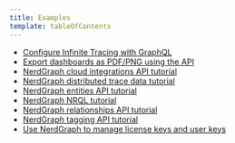 ```yaml
---
title: Examples
template: tableOfContents
---
```


* [Configure Infinite Tracing with GraphQL](/docs/apis/nerdgraph/examples/configure-infinite-tracing-graphql)
* [Export dashboards as PDF/PNG using the API](/docs/apis/nerdgraph/examples/export-dashboards-pdfpng-using-api)
* [NerdGraph cloud integrations API tutorial](/docs/apis/nerdgraph/examples/nerdgraph-cloud-integrations-api-tutorial)
* [NerdGraph distributed trace data tutorial](/docs/apis/nerdgraph/examples/nerdgraph-distributed-trace-data-tutorial)
* [NerdGraph entities API tutorial](/docs/apis/nerdgraph/examples/nerdgraph-entities-api-tutorial)
* [NerdGraph NRQL tutorial](/docs/apis/nerdgraph/examples/nerdgraph-nrql-tutorial)
* [NerdGraph relationships API tutorial](/docs/apis/nerdgraph/examples/nerdgraph-relationships-api-tutorial)
* [NerdGraph tagging API tutorial](/docs/apis/nerdgraph/examples/nerdgraph-tagging-api-tutorial)
* [Use NerdGraph to manage license keys and user keys](/docs/apis/nerdgraph/examples/use-nerdgraph-manage-license-keys-user-keys)
